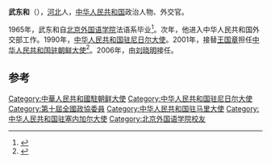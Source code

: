 '''武东和'''（{{bd|1940年|||catIdx=}}），[[河北|河北]]人，[[中华人民共和国|中华人民共和国]]政治人物、外交官。

1965年，武东和自[[北京外国语学院|北京外国语学院]]法语系毕业<ref>{{Cite web |title=武东和 |url=https://xyh.bfsu.edu.cn/info/1027/2098.htm |access-date=2022-05-12 |publisher=北京外国语大学校友会}}</ref>。次年，他进入中华人民共和国外交部工作。1990年，[[中国驻尼日尔大使列表|中华人民共和国驻尼日尔大使]]。2001年，接替[[王国章|王国章]]担任[[中国驻朝鲜大使列表|中华人民共和国驻朝鲜大使]]<ref>{{cite web|author=中华人民共和国外交部|title=中国驻朝鲜民主主义人民共和国历任大使|url=http://www.mfa.gov.cn/chn/pds/ziliao/wjrw/2167/2168/t9131.htm|publisher=中华人民共和国外交部|accessdate=2012-03-03}}</ref>。2006年，由[[刘晓明|刘晓明]]接任。

== 参考 ==
{{reflist}}
{{start box}}
{{s-dip}}
{{succession box|[[邢耿|邢耿]]|[[冀敬义|冀敬义]]|[[中国驻尼日尔大使列表|中华人民共和国驻尼日尔大使]]|1990年4月-1992年8月}}
{{succession box|[[劉立德|劉立德]]|[[李永謙|李永謙]]|[[中國駐馬里大使列表|中華人民共和國駐馬里大使]]|1993年9月－1995年11月}}
{{succession box|[[王国章|王国章]]|[[刘晓明|刘晓明]]|[[中国驻朝鲜大使列表|中华人民共和国驻朝鲜大使]]|2001年12月-2006年8月}}
{{end box}}
{{中国政治人物小作品}}

[[Category:中華人民共和國駐朝鲜大使|Category:中華人民共和國駐朝鲜大使]]
[[Category:中华人民共和国驻尼日尔大使|Category:中华人民共和国驻尼日尔大使]]
[[Category:第十屆全國政協委員|Category:第十屆全國政協委員]]
[[Category:中华人民共和国驻马里大使|Category:中华人民共和国驻马里大使]]
[[Category:中华人民共和国驻塞内加尔大使|Category:中华人民共和国驻塞内加尔大使]]
[[Category:北京外国语学院校友|Category:北京外国语学院校友]]